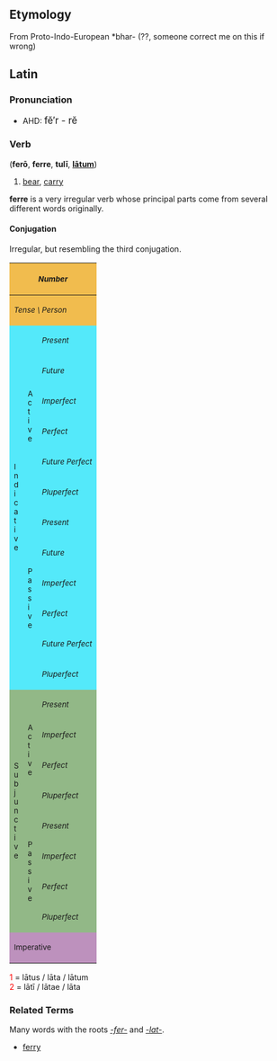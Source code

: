 ==Etymology==
From Proto-Indo-European *bhar- (??, someone correct me on this if wrong)

==Latin==
===Pronunciation===
*AHD: <big>f&#277;&prime;r - r&#277; </big>

===Verb===
('''fer&#333;''', '''ferre''', '''tul&#299;''', '''[[latus|l&#257;tum]]''')
# [[bear]], [[carry]]

'''ferre''' is a very irregular verb whose principal parts come from several different words originally.

====Conjugation====
Irregular, but resembling the third conjugation.
{| border="1" cellpadding="2"
!style="background:#F1BC4E;" colspan=3| <small>''Number''
!style="background:#F1BC4E;" colspan=3| <small>''Singular''
!style="background:#F1BC4E;" colspan=3| <small>''Plural''
|-
!style="background:#F1BC4E;" colspan=3| <small>''Tense \ Person''
!style="background:#F1BC4E;"| <small>''1.''
!style="background:#F1BC4E;"| <small>''2.''
!style="background:#F1BC4E;"| <small>''3.''
!style="background:#F1BC4E;"| <small>''11.''
!style="background:#F1BC4E;"| <small>''22.''
!style="background:#F1BC4E;"| <small>''33.''
|-
!style="background:#54E9FA;" rowspan=12|<small>I<br>n<br>d<br>i<br>c<br>a<br>t<br>i<br>v<br>e
!style="background:#54E9FA;" rowspan=6|<small>A<br>c<br>t<br>i<br>v<br>e
!style="background:#54E9FA;"|<small>''Present''
|style="background:#FBFCE4;"|fer&#333;
|style="background:#FBFCE4;"|'''fers'''
|style="background:#FBFCE4;"|'''fert'''
|style="background:#FBFCE4;"|ferimus
|style="background:#FBFCE4;"|'''fertis'''
|style="background:#FBFCE4;"|ferunt
|-
!style="background:#54E9FA;"| <small>''Future''
|style="background:#FBFCE4;"|feram
|style="background:#FBFCE4;"|fer&#275;s
|style="background:#FBFCE4;"|feret
|style="background:#FBFCE4;"|fer&#275;mus
|style="background:#FBFCE4;"|fer&#275;tis
|style="background:#FBFCE4;"|ferent
|-
!style="background:#54E9FA;"| <small>''Imperfect''
|style="background:#FBFCE4;"|fer&#275;bam
|style="background:#FBFCE4;"|fer&#275;b&#257;s
|style="background:#FBFCE4;"|fer&#275;bat
|style="background:#FBFCE4;"|fer&#275;b&#257;mus
|style="background:#FBFCE4;"|fer&#275;b&#257;tis
|style="background:#FBFCE4;"|fer&#275;bant
|-
!style="background:#54E9FA;"| <small>''Perfect''
|style="background:#FBFCE4;"|tul&#299;
|style="background:#FBFCE4;"|tulist&#299;
|style="background:#FBFCE4;"|tulit
|style="background:#FBFCE4;"|tulimus
|style="background:#FBFCE4;"|tulistis
|style="background:#FBFCE4;"|tul&#275;runt
|-
!style="background:#54E9FA;"| <small>''Future Perfect''
|style="background:#FBFCE4;"|tuler&#333;
|style="background:#FBFCE4;"|tuleris
|style="background:#FBFCE4;"|tulerit
|style="background:#FBFCE4;"|tulerimus
|style="background:#FBFCE4;"|tuleritis
|style="background:#FBFCE4;"|tulerint
|-
!style="background:#54E9FA;"| <small>''Pluperfect''
|style="background:#FBFCE4;"|tuleram
|style="background:#FBFCE4;"|tuler&#257;s
|style="background:#FBFCE4;"|tulerat
|style="background:#FBFCE4;"|tuler&#257;mus
|style="background:#FBFCE4;"|tuler&#257;tis
|style="background:#FBFCE4;"|tulerant
|-
!style="background:#54E9FA;" rowspan=6| <small>P<br>a<br>s<br>s<br>i<br>v<br>e
!style="background:#54E9FA;"|<small>''Present''
|style="background:#FBFCE4;"|feror
|style="background:#FBFCE4;"|'''ferris'''
|style="background:#FBFCE4;"|'''fertur'''
|style="background:#FBFCE4;"|ferimur
|style="background:#FBFCE4;"|ferimin&#299;
|style="background:#FBFCE4;"|feruntur
|-
!style="background:#54E9FA;"|<small>''Future''
|style="background:#FBFCE4;"|ferar
|style="background:#FBFCE4;"|fer&#275;ris
|style="background:#FBFCE4;"|fer&#275;tur
|style="background:#FBFCE4;"|fer&#275;mur
|style="background:#FBFCE4;"|fer&#275;min&#299;
|style="background:#FBFCE4;"|ferentur
|-
!style="background:#54E9FA;"|<small>''Imperfect''
|style="background:#FBFCE4;"|fer&#275;bar
|style="background:#FBFCE4;"|fer&#275;b&#257;ris
|style="background:#FBFCE4;"|fer&#275;b&#257;tur
|style="background:#FBFCE4;"|fer&#275;b&#257;mur
|style="background:#FBFCE4;"|fer&#275;b&#257;min&#299;
|style="background:#FBFCE4;"|fer&#275;bantur
|-
!style="background:#54E9FA;"|<small>''Perfect''
|style="background:#FBFCE4;"|l&#257;tus<font color="red"><sup>1</sup></font><br>sum
|style="background:#FBFCE4;"|l&#257;tus<font color="red"><sup>1</sup></font><br>es
|style="background:#FBFCE4;"|l&#257;tus<font color="red"><sup>1</sup></font><br>est
|style="background:#FBFCE4;"|l&#257;t&#299; <font color="red"><sup>2</sup></font><br>sumus
|style="background:#FBFCE4;"|l&#257;t&#299; <font color="red"><sup>2</sup></font><br>estis
|style="background:#FBFCE4;"|l&#257;t&#299; <font color="red"><sup>2</sup></font><br>sunt
|-
!style="background:#54E9FA;"|<small>''Future Perfect''
|style="background:#FBFCE4;"|l&#257;tus<font color="red"><sup>1</sup></font><br>er&#333;
|style="background:#FBFCE4;"|l&#257;tus<font color="red"><sup>1</sup></font><br>eris
|style="background:#FBFCE4;"|l&#257;tus<font color="red"><sup>1</sup></font><br>erit
|style="background:#FBFCE4;"|l&#257;t&#299; <font color="red"><sup>2</sup></font><br>erimus
|style="background:#FBFCE4;"|l&#257;t&#299; <font color="red"><sup>2</sup></font><br>eritis
|style="background:#FBFCE4;"|l&#257;t&#299; <font color="red"><sup>2</sup></font><br>erunt
|-
!style="background:#54E9FA;"|<small>''Pluperfect''
|style="background:#FBFCE4;"|l&#257;tus<font color="red"><sup>1</sup></font><br>eram
|style="background:#FBFCE4;"|l&#257;tus<font color="red"><sup>1</sup></font><br>er&#257;s
|style="background:#FBFCE4;"|l&#257;tus<font color="red"><sup>1</sup></font><br>erat
|style="background:#FBFCE4;"|l&#257;t&#299; <font color="red"><sup>2</sup></font><br>er&#257;mus
|style="background:#FBFCE4;"|l&#257;t&#299; <font color="red"><sup>2</sup></font><br>er&#257;tis
|style="background:#FBFCE4;"|l&#257;t&#299; <font color="red"><sup>2</sup></font><br>erant
|-
!style="background:#92B887;" rowspan=8|<small>S<br>u<br>b<br>j<br>u<br>n<br>c<br>t<br>i<br>v<br>e
!style="background:#92B887;" rowspan=4|<small>A<br>c<br>t<br>i<br>v<br>e
!style="background:#92B887;"|<small>''Present''
|style="background:#E7FEE9;"| feram
|style="background:#E7FEE9;"| fer&#257;s
|style="background:#E7FEE9;"| ferat
|style="background:#E7FEE9;"| fer&#257;mus
|style="background:#E7FEE9;"| fer&#257;tis
|style="background:#E7FEE9;"| ferant
|-
!style="background:#92B887;"|<small>''Imperfect''
|style="background:#E7FEE9;"| fererem
|style="background:#E7FEE9;"| ferer&#275;s
|style="background:#E7FEE9;"| fereret
|style="background:#E7FEE9;"| ferer&#275;mus
|style="background:#E7FEE9;"| ferer&#275;tis
|style="background:#E7FEE9;"| fererent
|-
!style="background:#92B887;"|<small>''Perfect''
|style="background:#E7FEE9;"| tulerim
|style="background:#E7FEE9;"| tuler&#299;s
|style="background:#E7FEE9;"| tulerit
|style="background:#E7FEE9;"| tuler&#299;mus
|style="background:#E7FEE9;"| tuler&#299;tis
|style="background:#E7FEE9;"| tulerint
|-
!style="background:#92B887;"|<small>''Pluperfect''
|style="background:#E7FEE9;"| tulissem
|style="background:#E7FEE9;"| tuliss&#275;s
|style="background:#E7FEE9;"| tulisset
|style="background:#E7FEE9;"| tuliss&#275;mus
|style="background:#E7FEE9;"| tuliss&#275;tis
|style="background:#E7FEE9;"| tulissent
|-
!style="background:#92B887;" rowspan=4|<small>P<br>a<br>s<br>s<br>i<br>v<br>e
!style="background:#92B887;"|<small>''Present''
|style="background:#E7FEE9;"| ferar
|style="background:#E7FEE9;"| fer&#257;ris
|style="background:#E7FEE9;"| fer&#257;tur
|style="background:#E7FEE9;"| fer&#257;mur
|style="background:#E7FEE9;"| fer&#257;min&#299;
|style="background:#E7FEE9;"| ferantur
|-
!style="background:#92B887;"|<small>''Imperfect''
|style="background:#E7FEE9;"| fererer
|style="background:#E7FEE9;"| ferer&#275;ris
|style="background:#E7FEE9;"| ferer&#275;tur
|style="background:#E7FEE9;"| ferer&#275;mur
|style="background:#E7FEE9;"| ferer&#275;min&#299;
|style="background:#E7FEE9;"| fererentur
|-
!style="background:#92B887;"|<small>''Perfect''
|style="background:#E7FEE9;"|l&#257;tus<font color="red"><sup>1</sup></font><br>sim
|style="background:#E7FEE9;"|l&#257;tus<font color="red"><sup>1</sup></font><br>s&#299;s
|style="background:#E7FEE9;"|l&#257;tus<font color="red"><sup>1</sup></font><br>sit
|style="background:#E7FEE9;"|l&#257;t&#299; <font color="red"><sup>2</sup></font><br>s&#299;mus
|style="background:#E7FEE9;"|l&#257;t&#299; <font color="red"><sup>2</sup></font><br>s&#299;tis
|style="background:#E7FEE9;"|l&#257;t&#299; <font color="red"><sup>2</sup></font><br>sint
|-
!style="background:#92B887;"|<small>''Pluperfect''
|style="background:#E7FEE9;"|l&#257;tus<font color="red"><sup>1</sup></font><br>essem
|style="background:#E7FEE9;"|l&#257;tus<font color="red"><sup>1</sup></font><br>ess&#275;s
|style="background:#E7FEE9;"|l&#257;tus<font color="red"><sup>1</sup></font><br>esset
|style="background:#E7FEE9;"|l&#257;t&#299; <font color="red"><sup>2</sup></font><br>ess&#275;mus
|style="background:#E7FEE9;"|l&#257;t&#299; <font color="red"><sup>2</sup></font><br>ess&#275;tis
|style="background:#E7FEE9;"|l&#257;t&#299; <font color="red"><sup>2</sup></font><br>essent
|-
!style="background:#BD91BD;" colspan=3| <small>Imperative
|style="background:#FCF2E9;" align="center"|&mdash;&mdash;
|style="background:#FCF2E9;"| '''fer'''
|style="background:#FCF2E9;" align="center"|&mdash;&mdash;
|style="background:#FCF2E9;" align="center"|&mdash;&mdash;
|style="background:#FCF2E9;"| '''ferte'''
|style="background:#FCF2E9;" align="center"|&mdash;&mdash;
|}
<font color="red"> 1 </font> = l&#257;tus / l&#257;ta / l&#257;tum  <br>
<font color="red"> 2 </font> = l&#257;t&#299; / l&#257;tae / l&#257;ta  <br>

===Related Terms===
Many words with the roots ''[[-fer-]]'' and ''[[-lat-]]''.

*[[ferry]]